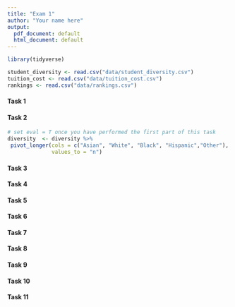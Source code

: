 ```yaml
---
title: "Exam 1"
author: "Your name here"
output:
  pdf_document: default
  html_document: default
---
```


```r
library(tidyverse)
```

```r
student_diversity <- read.csv("data/student_diversity.csv")
tuition_cost <- read.csv("data/tuition_cost.csv")
rankings <- read.csv("data/rankings.csv")
```

#### Task 1

#### Task 2

```r
# set eval = T once you have performed the first part of this task
diversity  <- diversity %>%
 pivot_longer(cols = c("Asian", "White", "Black", "Hispanic","Other"), names_to = "race",
              values_to = "n")

```


#### Task 3

#### Task 4

#### Task 5

#### Task 6

#### Task 7

#### Task 8

#### Task 9

#### Task 10

#### Task 11

